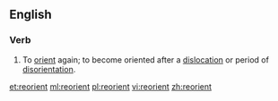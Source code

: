 ==English==
===Verb===
{{en-verb}}
# To [[orient]] again; to become oriented after a [[dislocation]] or period of [[disorientation]].

[[et:reorient]]
[[ml:reorient]]
[[pl:reorient]]
[[vi:reorient]]
[[zh:reorient]]